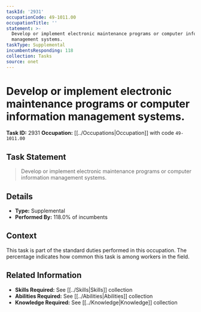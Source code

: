 ```yaml
---
taskId: '2931'
occupationCode: 49-1011.00
occupationTitle: ''
statement: >-
  Develop or implement electronic maintenance programs or computer information
  management systems.
taskType: Supplemental
incumbentsResponding: 118
collection: Tasks
source: onet
---
```

# Develop or implement electronic maintenance programs or computer information management systems.

**Task ID:** 2931
**Occupation:** [[../Occupations|Occupation]] with code `49-1011.00`

## Task Statement

> Develop or implement electronic maintenance programs or computer information management systems.

## Details

- **Type:** Supplemental
- **Performed By:** 118.0% of incumbents

## Context

This task is part of the standard duties performed in this occupation. The percentage indicates how common this task is among workers in the field.

## Related Information

- **Skills Required:** See [[../Skills|Skills]] collection
- **Abilities Required:** See [[../Abilities|Abilities]] collection
- **Knowledge Required:** See [[../Knowledge|Knowledge]] collection
